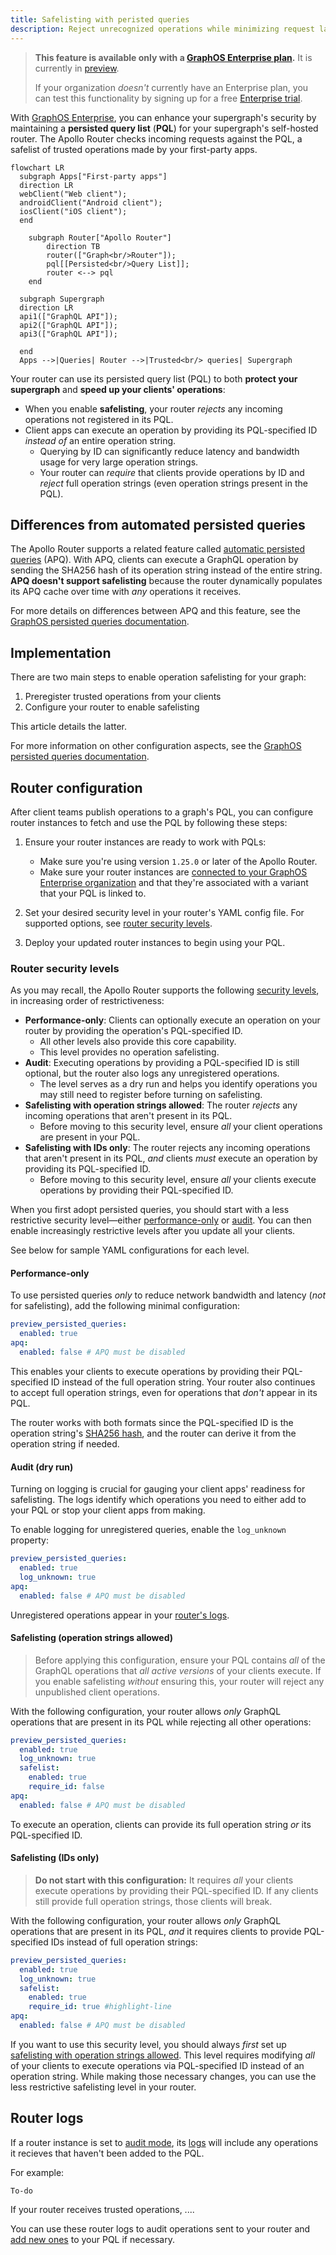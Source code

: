 ```yaml
---
title: Safelisting with peristed queries
description: Reject unrecognized operations while minimizing request latency
---
```


<blockquote>

**This feature is available only with a [GraphOS Enterprise plan](/graphos/enterprise/).** It is currently in [preview](/resources/product-launch-stages#preview).

If your organization _doesn't_ currently have an Enterprise plan, you can test this functionality by signing up for a free [Enterprise trial](/graphos/org/plans/#enterprise-trials).

</blockquote>

With [GraphOS Enterprise](../enterprise/), you can enhance your supergraph's security by maintaining a **persisted query list** (**PQL**) for your supergraph's self-hosted router. The Apollo Router checks incoming requests against the PQL, a safelist of trusted operations made by your first-party apps.

```mermaid
flowchart LR
  subgraph Apps["First-party apps"]
  direction LR
  webClient("Web client");
  androidClient("Android client");
  iosClient("iOS client");
  end

    subgraph Router["Apollo Router"]
        direction TB
        router(["Graph<br/>Router"]);
        pql[[Persisted<br/>Query List]];
        router <--> pql
    end

  subgraph Supergraph
  direction LR
  api1(["GraphQL API"]);
  api2(["GraphQL API"]);
  api3(["GraphQL API"]);

  end
  Apps -->|Queries| Router -->|Trusted<br/> queries| Supergraph
```

Your router can use its persisted query list (PQL) to both **protect your supergraph** and **speed up your clients' operations**:

- When you enable **safelisting**, your router _rejects_ any incoming operations not registered in its PQL.
- Client apps can execute an operation by providing its PQL-specified ID _instead of_ an entire operation string.
    - Querying by ID can significantly reduce latency and bandwidth usage for very large operation strings.
    - Your router can _require_ that clients provide operations by ID and _reject_ full operation strings (even operation strings present in the PQL).

## Differences from automated persisted queries

The Apollo Router supports a related feature called [automatic persisted queries](/router/configuration/in-memory-caching#caching-automatic-persisted-queries-apq) (APQ). With APQ, clients can execute a GraphQL operation by sending the SHA256 hash of its operation string instead of the entire string. **APQ doesn't support safelisting** because the router dynamically populates its APQ cache over time with _any_ operations it receives.

For more details on differences between APQ and this feature, see the [GraphOS persisted queries documentation](/graphos/operations/persisted-queries#differences-from-automatic-persisted).

## Implementation

There are two main steps to enable operation safelisting for your graph:

1. Preregister trusted operations from your clients
2. Configure your router to enable safelisting

This article details the latter.

For more information on other configuration aspects, see the [GraphOS persisted queries documentation](/graphos/operations/persisted-queries).

## Router configuration

After client teams publish operations to a graph's PQL, you can configure router instances to fetch and use the PQL by following these steps:

1. Ensure your router instances are ready to work with PQLs:
    - Make sure you're using version `1.25.0` or later of the Apollo Router.
    - Make sure your router instances are [connected to your GraphOS Enterprise organization](/router/enterprise-features/#enabling-enterprise-features) and that they're associated with a variant that your PQL is linked to.

2. Set your desired security level in your router's YAML config file. For supported options, see [router security levels](#router-security-levels).

3. Deploy your updated router instances to begin using your PQL.

### Router security levels

As you may recall, the Apollo Router supports the following [security levels](#security-levels), in increasing order of restrictiveness:

- **Performance-only**: Clients can optionally execute an operation on your router by providing the operation's PQL-specified ID.
    - All other levels also provide this core capability.
    - This level provides no operation safelisting.
- **Audit**: Executing operations by providing a PQL-specified ID is still optional, but the router also logs any unregistered operations.
    - The level serves as a dry run and helps you identify operations you may still need to register before turning on safelisting.
- **Safelisting with operation strings allowed**: The router _rejects_ any incoming operations that aren't present in its PQL.
    - Before moving to this security level, ensure _all_ your client operations are present in your PQL.
- **Safelisting with IDs only**: The router rejects any incoming operations that aren't present in its PQL, _and_ clients _must_ execute an operation by providing its PQL-specified ID.
    - Before moving to this security level, ensure _all_ your clients execute operations by providing their PQL-specified ID.

When you first adopt persisted queries, you should start with a less restrictive security level—either [performance-only](#performance-only) or [audit](#audit-dry-run). You can then enable increasingly restrictive levels after you update all your clients.

See below for sample YAML configurations for each level.

#### Performance-only

To use persisted queries _only_ to reduce network bandwidth and latency (_not_ for safelisting), add the following minimal configuration:

```yaml title="router.yaml"
preview_persisted_queries:
  enabled: true
apq:
  enabled: false # APQ must be disabled
```

This enables your clients to execute operations by providing their PQL-specified ID instead of the full operation string.
Your router also continues to accept full operation strings, even for operations that _don't_ appear in its PQL.

The router works with both formats since the PQL-specified ID is the operation string's [SHA256 hash](https://en.wikipedia.org/wiki/SHA-2), and the router can derive it from the operation string if needed. 

#### Audit (dry run)

Turning on logging is crucial for gauging your client apps' readiness for safelisting. The logs identify which operations you need to either add to your PQL or stop your client apps from making. 

To enable logging for unregistered queries, enable the `log_unknown` property:

```yaml title="router.yaml"
preview_persisted_queries:
  enabled: true
  log_unknown: true
apq:
  enabled: false # APQ must be disabled
```

Unregistered operations appear in your [router's logs](./logging).

#### Safelisting (operation strings allowed)

> Before applying this configuration, ensure your PQL contains _all_ of the GraphQL operations that _all active versions_ of your clients execute. If you enable safelisting _without_ ensuring this, your router will reject any unpublished client operations.

With the following configuration, your router allows _only_ GraphQL operations that are present in its PQL while rejecting all other operations:

```yaml title="router.yaml"
preview_persisted_queries:
  enabled: true
  log_unknown: true
  safelist:
    enabled: true
    require_id: false
apq:
  enabled: false # APQ must be disabled 
```

To execute an operation, clients can provide its full operation string _or_ its PQL-specified ID.

#### Safelisting (IDs only)

> **Do not start with this configuration:** It requires _all_ your clients execute operations by providing their PQL-specified ID. If any clients still provide full operation strings, those clients will break.

With the following configuration, your router allows _only_ GraphQL operations that are present in its PQL, _and_ it requires clients to provide PQL-specified IDs instead of full operation strings:

```yaml title="router.yaml"
preview_persisted_queries:
  enabled: true
  log_unknown: true
  safelist:
    enabled: true
    require_id: true #highlight-line
apq:
  enabled: false # APQ must be disabled 
```

If you want to use this security level, you should always _first_ set up [safelisting with operation strings allowed](#safelisting-operation-strings-allowed). This level requires modifying _all_ of your clients to execute operations via PQL-specified ID instead of an operation string. While making those necessary changes, you can use the less restrictive safelisting level in your router.

## Router logs

If a router instance is set to [audit mode](#audit-dry-run), its [logs](./logging) will include any operations it recieves that haven't been added to the PQL.

For example:

```
To-do
```

If your router receives trusted operations, ....

You can use these router logs to audit operations sent to your router and [add new ones](/graphos/operations/persisted-queries#1-preregister-trusted-operations) to your PQL if necessary.